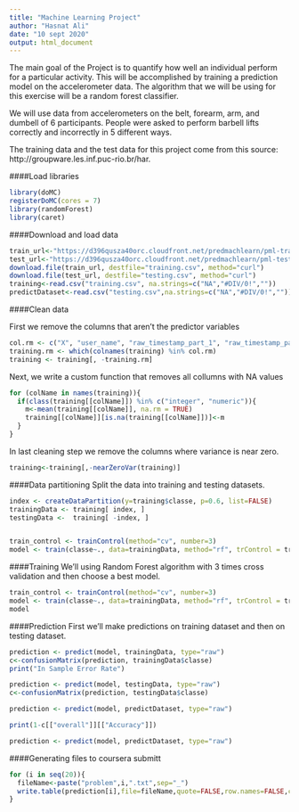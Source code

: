---
title: "Machine Learning Project"
author: "Hasnat Ali"
date: "10 sept 2020"
output: html_document
---

The main goal of the Project is to quantify how well an individual perform for a particular activity. This will be accomplished by training a prediction model on the accelerometer data. The algorithm that we will be using for this exercise will be a random forest classifier.

We will use data from accelerometers on the belt, forearm, arm, and dumbell of 6 participants. People were asked to perform barbell lifts correctly and incorrectly in 5 different ways. 

The training data and the test data for this project come from this source: http://groupware.les.inf.puc-rio.br/har.

####Load libraries

```{r}
library(doMC)
registerDoMC(cores = 7)
library(randomForest)
library(caret)
```


####Download and load data
```{r, echo=FALSE}
train_url<-"https://d396qusza40orc.cloudfront.net/predmachlearn/pml-training.csv"
test_url<-"https://d396qusza40orc.cloudfront.net/predmachlearn/pml-testing.csv"
download.file(train_url, destfile="training.csv", method="curl")
download.file(test_url, destfile="testing.csv", method="curl")
training<-read.csv("training.csv", na.strings=c("NA","#DIV/0!",""))
predictDataset<-read.csv("testing.csv",na.strings=c("NA","#DIV/0!",""))
```

####Clean data

First we remove the columns that aren't the predictor variables
```{r, cache=TRUE}
col.rm <- c("X", "user_name", "raw_timestamp_part_1", "raw_timestamp_part_2", "cvtd_timestamp", "new_window", "num_window")
training.rm <- which(colnames(training) %in% col.rm)
training <- training[, -training.rm]
```

Next, we write a custom function that removes all collumns with NA values
```{r, cache=TRUE}
for (colName in names(training)){
  if(class(training[[colName]]) %in% c("integer", "numeric")){
    m<-mean(training[[colName]], na.rm = TRUE)
    training[[colName]][is.na(training[[colName]])]<-m
  }
}
```

In last cleaning step we remove the columns where variance is near zero.
```{r, cache=TRUE}
training<-training[,-nearZeroVar(training)]
```

####Data partitioning
Split the data into training and testing datasets.
```{r, cache=TRUE}
index <- createDataPartition(y=training$classe, p=0.6, list=FALSE)
trainingData <- training[ index, ]
testingData <-  training[ -index, ]


train_control <- trainControl(method="cv", number=3)
model <- train(classe~., data=trainingData, method="rf", trControl = train_control)
```

####Training
We'll using Random Forest algorithm with 3 times cross validation and then choose a best model.
```{r, cache=TRUE}
train_control <- trainControl(method="cv", number=3)
model <- train(classe~., data=trainingData, method="rf", trControl = train_control)
model
```

####Prediction
First we'll make predictions on training dataset and then on testing dataset.
```{r, cache=TRUE}
prediction <- predict(model, trainingData, type="raw")
c<-confusionMatrix(prediction, trainingData$classe)
print("In Sample Error Rate")

prediction <- predict(model, testingData, type="raw")
c<-confusionMatrix(prediction, testingData$classe)

prediction <- predict(model, predictDataset, type="raw")

print(1-c[["overall"]][["Accuracy"]])

prediction <- predict(model, predictDataset, type="raw")
```

####Generating files to coursera submitt
```{r, cache=TRUE}
for (i in seq(20)){
  fileName<-paste("problem",i,".txt",sep="_")
  write.table(prediction[i],file=fileName,quote=FALSE,row.names=FALSE,col.names=FALSE)
}
```
